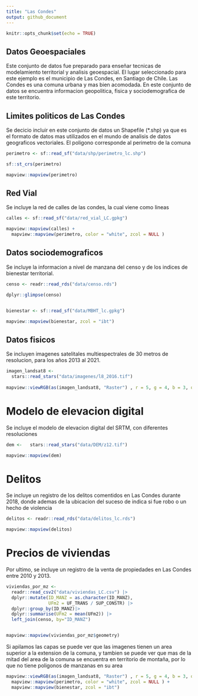 ```yaml
---
title: "Las Condes"
output: github_document
---
```


```r
knitr::opts_chunk$set(echo = TRUE)
```

## Datos Geoespaciales

Este conjunto de datos fue preparado para enseñar tecnicas de modelamiento territorial y analisis geoespacial. El lugar seleccionado para este ejemplo es el municipio de Las Condes, en Santiago de Chile. Las Condes es una comuna urbana y mas bien acomodada. En este conjunto de datos se encuentra informacion geopolitica, fisica y sociodemografica de este territorio.


## Limites politicos de Las Condes

Se decicio incluir en este conjunto de datos un Shapefile (*.shp) ya que es el formato de datos mas utilizados en el mundo de analisis de datos geograficos vectoriales. El poligono corresponde al perimetro de la comuna

```r
perimetro <- sf::read_sf("data/shp/perimetro_lc.shp")

sf::st_crs(perimetro)

mapview::mapview(perimetro)

```



## Red Vial

Se incluye la red de calles de las condes, la cual viene como lineas

```r
calles <- sf::read_sf("data/red_vial_LC.gpkg") 

mapview::mapview(calles) + 
  mapview::mapview(perimetro, color = "white", zcol = NULL )

```



## Datos sociodemograficos



Se incluye la informacion a nivel de manzana del censo y de los indices de bienestar territorial.

```r
censo <- readr::read_rds("data/censo.rds")

dplyr::glimpse(censo)


bienestar <- sf::read_sf("data/MBHT_lc.gpkg")

mapview::mapview(bienestar, zcol = "ibt")

```


## Datos fisicos

Se incluyen imagenes satelitales multiespectrales de 30 metros de resolucion, para los años 2013 al 2021.

```r
imagen_landsat8 <- 
  stars::read_stars("data/imagenes/l8_2016.tif")
  
mapview::viewRGB(as(imagen_landsat8, "Raster") , r = 5, g = 4, b = 3, quantiles = c(0.05, .95))

```

# Modelo de elevacion digital

Se incluye el modelo de elevacion digital del SRTM, con diferentes resoluciones

```r

dem <-   stars::read_stars("data/DEM/z12.tif")

mapview::mapview(dem)

```


# Delitos

Se incluye un registro de los delitos comentidos en Las Condes durante 2018, donde ademas de la ubicacion del suceso de indica si fue robo o un hecho de violencia

```r

delitos <- readr::read_rds("data/delitos_lc.rds")

mapview::mapview(delitos)


```




# Precios de viviendas

Por ultimo, se incluye un registro de la venta de propiedades en Las Condes entre 2010 y 2013.

```r

viviendas_por_mz <- 
  readr::read_csv2("data/viviendas_LC.csv") |>
  dplyr::mutate(ID_MANZ = as.character(ID_MANZ),
                UFm2 = UF_TRANS / SUP_CONSTR) |>
  dplyr::group_by(ID_MANZ)|> 
  dplyr::summarise(UFm2 = mean(UFm2)) |>  
  left_join(censo, by="ID_MANZ") 


mapview::mapview(viviendas_por_mz$geometry)

```



Si apilamos las capas se puede ver que las imagenes tienen un area superior a la extension de la comuna, y tambien se puede ver que mas de la mitad del area de la comuna se encuentra en territorio de montaña, por lo que no tiene poligonos de manzanas en su area

```r

mapview::viewRGB(as(imagen_landsat8, "Raster") , r = 5, g = 4, b = 3, quantiles = c(0.05, .95)) +
  mapview::mapview(perimetro, color = "white", zcol = NULL ) +
  mapview::mapview(bienestar, zcol = "ibt")

```





